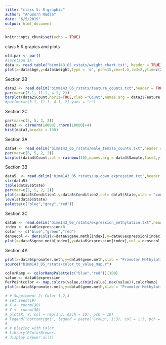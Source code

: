 ```yaml
---
title: "class 5: R-graphic"
author: "Anusorn Mudla"
date: "6/5/2019"
output: html_document
---
```


```r
knitr::opts_chunk$set(echo = TRUE)
```

class 5 R grapics and plots

```r
old.par <- par()
#secetion 1A
data <- read.table("bimm143_05_rstats/weight_chart.txt", header = TRUE)
plot(x=data$Age,y=data$Weight,type = 'o', pch=15,cex=1.5,lwd=2,ylim=c(2,10),xlab="Age (months)",ylab="Weight (kg)",main="Body Weight with Age")
```
Section 2B

```r
data2 <- read.delim("bimm143_05_rstats/feature_counts.txt",header = TRUE)
par(mar=c(3.1, 11.1, 4.1, 2))
barplot(data2$Count,horiz=TRUE,xlab ="Count",names.arg = data2$Feature,main="Number of Counts",las=1)
#par(mar=c(3.1, 11.1, 4.1, 2),yaxs = "r")
```

Section 2C
```r
par(mar=c(5, 5, 2, 2))
data3 <- c(rnorm(10000),rnorm(10000)+4)
hist(data3,breaks = 100)
```

Section 3A
```r
data4 <- read.delim("bimm143_05_rstats/male_female_counts.txt",header = TRUE)
par(mar=c(6, 5, 2, 2))
barplot(data4$Count,col = rainbow(10),names.arg = data4$Sample,las=2,ylab = "counts")
```

Section 3B
```r
data5  <- read.delim("bimm143_05_rstats/up_down_expression.txt",header = TRUE)
str(data5)
table(data5$State)
par(mar=c(5, 5, 2, 2))
plot(x=data5$Condition1,y=data5$Condition2,col= data5$State,xlab = "condition1",ylab = "condition2",main = "Expression Level")
levels(data5$State)
palette(c("blue","grey","red"))
```

Section 3C
```r
data6 <- read.delim("bimm143_05_rstats/expression_methylation.txt",header = TRUE)
index <- data6$expression>0
color <- c("blue","green","red")
densecol <- densCols(x=data6$gene.meth[index],y=data6$expression[index],colramp = colorRampPalette(color))
plot(x=data6$gene.meth[index],y=data6$expression[index],col = densecol,pch = 20,xlab = "Gene Methylation", ylab = "Expression",main = "Effect of Gene Methylation on Gene Expression")
```

Section 4A
```r
plot(x=data6$promoter.meth,y=data6$gene.meth,xlab = "Promoter Methylation",ylab = "Gene Methylation")
source("bimm143_05_rstats/color_to_value_map.r")

colorRamp <- colorRampPalette(c("blue","red"))(100)
value <- data6$expression
PerPointcolor <- map.colors(value,c(min(value),max(value)),colorRamp)
plot(x=data6$promoter.meth,y=data6$gene.meth,xlab = "Promoter Methylation",ylab = "Gene Methylation",col = PerPointcolor)
```

```r
# # Supplement 2: Color 1,2,3
# set.seed(19)
# X <- rnorm(30)
# Y <- rnorm(30)
# plot(X, Y, col = rep(1:3, each = 10), pch = 19)
# legend("bottomright", legend = paste("Group", 1:3), col = 1:3, pch = 19, bty = "n")
# 
# # playing with Color
# library(RColorBrewer)
# display.brewer.all()
```


